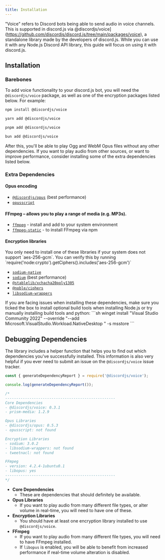 ```yaml
---
title: Installation
---
```


"Voice" refers to Discord bots being able to send audio in voice channels. This is supported in discord.js via @discordjs/voice](https://github.com/discordjs/discord.js/tree/main/packages/voice), a standalone library made by the developers of discord.js. While you can use it with any Node.js Discord API library, this guide will focus on using it with discord.js.

## Installation

### Barebones

To add voice functionality to your discord.js bot, you will need the `@discordjs/voice` package, as well as one of the encryption packages listed below. For example:

```sh tab="npm"
npm install @discordjs/voice
```

```sh tab="yarn"
yarn add @discordjs/voice
```

```sh tab="pnpm"
pnpm add @discordjs/voice
```

```sh tab="bun"
bun add @discordjs/voice
```

After this, you'll be able to play Ogg and WebM Opus files without any other dependencies. If you want to play audio from other sources, or want to improve performance, consider installing some of the extra dependencies listed below.

### Extra Dependencies

#### Opus encoding

- [`@discordjs/opus`](https://github.com/discordjs/opus) (best performance)
- [`opusscript`](https://github.com/abalabahaha/opusscript/)

#### FFmpeg – allows you to play a range of media (e.g. MP3s).

- [`ffmpeg`](https://ffmpeg.org/) - install and add to your system environment
- [`ffmpeg-static`](https://www.npmjs.com/package/ffmpeg-static) - to install FFmpeg via npm

#### Encryption libraries

<Callout>
	You only need to install one of these libraries if your system does not support `aes-256-gcm`. You can verify this by
	running `require('node:crypto').getCiphers().includes('aes-256-gcm')`
</Callout>

- [`sodium-native`](https://www.npmjs.com/package/sodium-native)
- [`sodium`](https://www.npmjs.com/package/sodium) (best performance)
- [`@stablelib/xchacha20poly1305`](https://www.npmjs.com/package/@stablelib/xchacha20poly1305)
- [`@noble/ciphers`](https://www.npmjs.com/package/@noble/ciphers)
- [`libsodium-wrappers`](https://www.npmjs.com/package/libsodium-wrappers)

<Callout>
	If you are facing issues when installing these dependencies, make sure you ticked the box to install optional build
	tools when installing Node.js or try manually installing build tools and python: ```sh winget install "Visual Studio
	Community 2022" --override "--add Microsoft.VisualStudio.Workload.NativeDesktop " -s msstore ```
</Callout>

## Debugging Dependencies

The library includes a helper function that helps you to find out which dependencies you've successfully installed. This information is also very helpful if you ever need to submit an issue on the `@discordjs/voice` issue tracker.

```js
const { generateDependencyReport } = require('@discordjs/voice');

console.log(generateDependencyReport());

/*
--------------------------------------------------
Core Dependencies
- @discordjs/voice: 0.3.1
- prism-media: 1.2.9

Opus Libraries
- @discordjs/opus: 0.5.3
- opusscript: not found

Encryption Libraries
- sodium: 3.0.2
- libsodium-wrappers: not found
- tweetnacl: not found

FFmpeg
- version: 4.2.4-1ubuntu0.1
- libopus: yes
--------------------------------------------------
*/
```

- **Core Dependencies**
  - These are dependencies that should definitely be available.
- **Opus Libraries**
  - If you want to play audio from many different file types, or alter volume in real-time, you will need to have one of these.
- **Encryption Libraries**
  - You should have at least one encryption library installed to use `@discordjs/voice`.
- **FFmpeg**
  - If you want to play audio from many different file types, you will need to have FFmpeg installed.
  - If `libopus` is enabled, you will be able to benefit from increased performance if real-time volume alteration is disabled.
